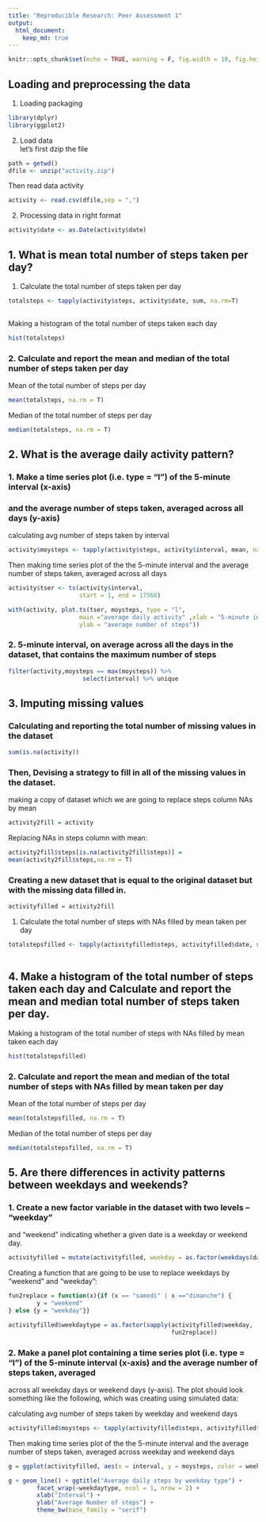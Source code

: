 ```yaml
---
title: "Reproducible Research: Peer Assessment 1"
output: 
  html_document:
    keep_md: true
---
```


```r
knitr::opts_chunk$set(echo = TRUE, warning = F, fig.width = 10, fig.height = 5, fig.keep = "all", fig.path = "figures/" , dev = 'png')
```

## Loading and preprocessing the data
1. Loading packaging  
```r
library(dplyr)
library(ggplot2)
```

2. Load data  
let's first dzip the file  
```r
path = getwd()
dfile <- unzip("activity.zip")  
```
 Then read data activity
```r
activity <- read.csv(dfile,sep = ",")
```

2. Processing data in right format  
```r
activity$date <- as.Date(activity$date)
```




## 1. What is mean total number of steps taken per day?
1. Calculate the total number of steps taken per day  
```r
totalsteps <- tapply(activity$steps, activity$date, sum, na.rm=T)
 
```

Making a histogram of the total number of steps taken each day  
```r
hist(totalsteps)
```

### 2. Calculate and report the mean and median of the total number of steps taken per day  

Mean of the total number of steps per day  
```r
mean(totalsteps, na.rm = T)
```

Median of the total number of steps per day  
```r
median(totalsteps, na.rm = T)
```


## 2. What is the average daily activity pattern?
### 1. Make a time series plot (i.e. type = "l") of the 5-minute interval (x-axis)
### and the average number of steps taken, averaged across all days (y-axis) 
calculating avg number of steps taken by interval  
```r
activity$moysteps <- tapply(activity$steps, activity$interval, mean, na.rm=T)
```  

Then making time series plot  of the the 5-minute interval and the average number of steps taken, averaged across all days 
```r
activity$tser <- ts(activity$interval, 
                    start = 1, end = 17568)
```

```r
with(activity, plot.ts(tser, moysteps, type = "l", 
                    main ="average daily activity" ,xlab = "5-minute interval",
                    ylab = "average number of steps"))
```  
  
### 2.	5-minute interval, on average across all the days in the dataset,   that contains the maximum number of steps 

```r
filter(activity,moysteps == max(moysteps)) %>%
                     select(interval) %>% unique
```


## 3. Imputing missing values
### Calculating and reporting the total number of missing values in the dataset  
```r
sum(is.na(activity))
```

### Then, Devising a strategy to fill in all of the missing values in the dataset.     
making a copy of dataset which we are going to replace steps column NAs by mean  
```r
activity2fill = activity
```

Replacing NAs in steps column with mean:  
```r
activity2fill$steps[is.na(activity2fill$steps)] = 
mean(activity2fill$steps,na.rm = T)
```

### Creating a new dataset that is equal to the original dataset but with the missing data filled in.  
```r
activityfilled = activity2fill
```

1. Calculate the total number of steps with NAs filled by mean taken per day  
```r
totalstepsfilled <- tapply(activityfilled$steps, activityfilled$date, sum, na.rm=T)
 
```
## 4. Make a histogram of the total number of steps taken each day and Calculate and report the mean and median total number of steps taken per day.  

Making a histogram of the total number of steps with NAs filled by mean taken each day  
```r
hist(totalstepsfilled)
```

### 2. Calculate and report the mean and median of the total number of steps with NAs filled by mean taken per day  

Mean of the total number of steps per day  
```r
mean(totalstepsfilled, na.rm = T)
```

Median of the total number of steps per day  
```r
median(totalstepsfilled, na.rm = T)
```


## 5. Are there differences in activity patterns between weekdays and weekends?  
### 1. Create a new factor variable in the dataset with two levels – “weekday”
and “weekend” indicating whether a given date is a weekday or weekend
day.  
```r
activityfilled = mutate(activityfilled, weekday = as.factor(weekdays(date)))
```
Creating a function that are going to be use to replace weekdays by "weekend" and "weekday":
```r
fun2replace = function(x){if (x == "samedi" | x =="dimanche") {
        y = "weekend"
} else {y = "weekday"}}
```


```r
activityfilled$weekdaytype = as.factor(sapply(activityfilled$weekday,
                                              fun2replace))
```


### 2. Make a panel plot containing a time series plot (i.e. type = "l") of the 5-minute interval (x-axis) and the average number of steps taken, averaged
across all weekday days or weekend days (y-axis). The plot should look
something like the following, which was creating using simulated data:

calculating avg number of steps taken by weekday and weekend days  
```r
activityfilled$moysteps <- tapply(activityfilled$steps, activityfilled$interval, mean, na.rm=T)
```  

Then making time series plot  of the the 5-minute interval and the average number of steps taken, averaged across weekday and weekend days  
```r
g = ggplot(activityfilled, aes(x = interval, y = moysteps, color = weekdaytype))
```  
```r
g + geom_line() + ggtitle("Average daily steps by weekday type") +
        facet_wrap(~weekdaytype, ncol = 1, nrow = 2) + 
        xlab("Interval") +
        ylab("Average Number of steps") +
        theme_bw(base_family = "serif")
```

